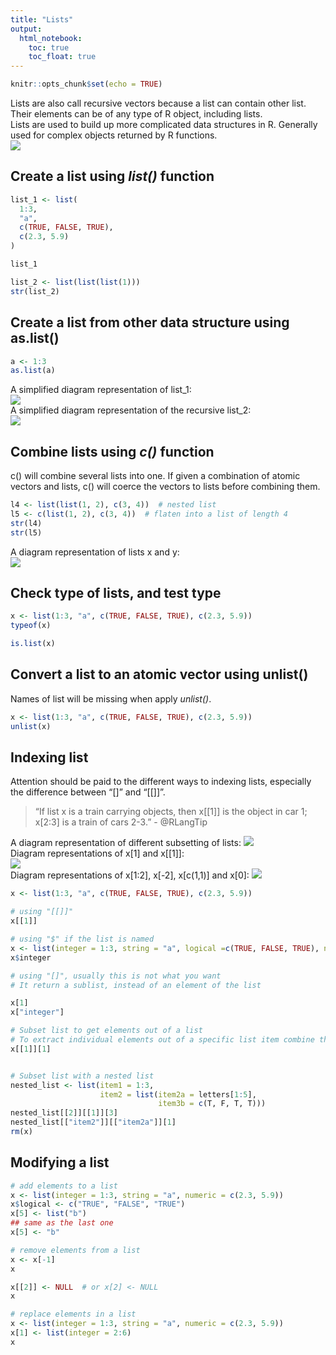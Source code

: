 ```yaml
---
title: "Lists"
output: 
  html_notebook:
    toc: true
    toc_float: true
---
```


```r
knitr::opts_chunk$set(echo = TRUE)
```

Lists are also call recursive vectors because a list can contain other list. Their elements can be of any type of R object, including lists.  
Lists are used to build up more complicated data structures in R. Generally used for complex objects returned by R functions.  
![](image/summary-tree.png)  

## Create a list using _list()_ function

```r
list_1 <- list(
  1:3, 
  "a", 
  c(TRUE, FALSE, TRUE), 
  c(2.3, 5.9)
)

list_1

list_2 <- list(list(list(1)))
str(list_2)
```

## Create a list from other data structure using as.list()
```r
a <- 1:3
as.list(a)
```
A simplified diagram representation of list_1:  
![](image/list.png)  
A simplified diagram representation of the recursive list_2:  
![](image/list-recursive.png) 


## Combine lists using _c()_ function
c() will combine several lists into one. If given a combination of atomic vectors and lists, c() will coerce the vectors to lists before combining them.
```r
l4 <- list(list(1, 2), c(3, 4))  # nested list
l5 <- c(list(1, 2), c(3, 4))  # flaten into a list of length 4
str(l4)
str(l5)
```
A diagram representation of lists x and y:  
![](image/list-c.png) 

## Check type of lists, and test type
```r
x <- list(1:3, "a", c(TRUE, FALSE, TRUE), c(2.3, 5.9))
typeof(x)

is.list(x)
```

## Convert a list to an atomic vector using unlist()
Names of list will be missing when apply _unlist()_.
```r
x <- list(1:3, "a", c(TRUE, FALSE, TRUE), c(2.3, 5.9))
unlist(x)
```

## Indexing list
Attention should be paid to the different ways to indexing lists, especially the difference between "[]" and "[[]]".

>"If list x is a train carrying objects, then x[[1]] is the object in car 1; x[2:3] is a train of cars 2-3."
>- @RLangTip

A diagram representation of different subsetting of lists: 
![](image/train.png)  
Diagram representations of x[1] and x[[1]]:  
![](image/train-single.png)  
Diagram representations of x[1:2], x[-2], x[c(1,1)] and x[0]:
![](image/train-multiple.png)  

```r
x <- list(1:3, "a", c(TRUE, FALSE, TRUE), c(2.3, 5.9))

# using "[[]]"
x[[1]]

# using "$" if the list is named
x <- list(integer = 1:3, string = "a", logical =c(TRUE, FALSE, TRUE), numeric = c(2.3, 5.9))
x$integer

# using "[]", usually this is not what you want
# It return a sublist, instead of an element of the list

x[1]
x["integer"]

# Subset list to get elements out of a list
# To extract individual elements out of a specific list item combine the [[ (or $) operator with the [ operator:
x[[1]][1]


# Subset list with a nested list
nested_list <- list(item1 = 1:3, 
                    item2 = list(item2a = letters[1:5], 
                                 item3b = c(T, F, T, T)))
nested_list[[2]][[1]][3]
nested_list[["item2"]][["item2a"]][1]
rm(x)
```

## Modifying a list
```r
# add elements to a list
x <- list(integer = 1:3, string = "a", numeric = c(2.3, 5.9))
x$logical <- c("TRUE", "FALSE", "TRUE")
x[5] <- list("b")
## same as the last one
x[5] <- "b"

# remove elements from a list
x <- x[-1]
x

x[[2]] <- NULL  # or x[2] <- NULL
x

# replace elements in a list
x <- list(integer = 1:3, string = "a", numeric = c(2.3, 5.9))
x[1] <- list(integer = 2:6)
x
```